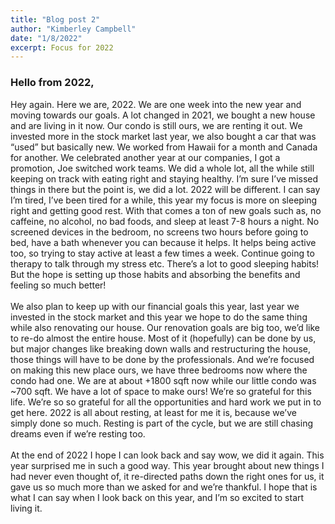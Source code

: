 ```yaml
---
title: "Blog post 2"
author: "Kimberley Campbell"
date: "1/8/2022"
excerpt: Focus for 2022
---
```


### Hello from 2022, 

Hey again. Here we are, 2022. We are one week into the new year and moving towards our goals. A lot changed in 2021, we bought a new house and are living in it now. Our condo is still ours, we are renting it out. We invested more in the stock market last year, we also bought a car that was "used" but basically new. We worked from Hawaii for a month and Canada for another. We celebrated another year at our companies, I got a promotion, Joe switched work teams. We did a whole lot, all the while still keeping on track with eating right and staying healthy. I'm sure I've missed things in there but the point is, we did a lot. 2022 will be different. I can say I'm tired, I've been tired for a while, this year my focus is more on sleeping right and getting good rest. With that comes a ton of new goals such as, no caffeine, no alcohol, no bad foods, and sleep at least 7-8 hours a night. No screened devices in the bedroom, no screens two hours before going to bed, have a bath whenever you can because it helps. It helps being active too, so trying to stay active at least a few times a week. Continue going to therapy to talk through my stress etc. There's a lot to good sleeping habits! But the hope is setting up those habits and absorbing the benefits and feeling so much better! 
<br>
<br>
We also plan to keep up with our financial goals this year, last year we invested in the stock market and this year we hope to do the same thing while also renovating our house. Our renovation goals are big too, we'd like to re-do almost the entire house. Most of it (hopefully) can be done by us, but major changes like breaking down walls and restructuring the house, those things will have to be done by the professionals. And we're focused on making this new place ours, we have three bedrooms now where the condo had one. We are at about +1800 sqft now while our little condo was ~700 sqft. We have a lot of space to make ours! We're so grateful for this life. We're so so grateful for all the opportunities and hard work we put in to get here. 2022 is all about resting, at least for me it is, because we've simply done so much. Resting is part of the cycle, but we are still chasing dreams even if we're resting too. 
<br>
<br>
At the end of 2022 I hope I can look back and say wow, we did it again. This year surprised me in such a good way. This year brought about new things I had never even thought of, it re-directed paths down the right ones for us, it gave us so much more than we asked for and we're thankful. I hope that is what I can say when I look back on this year, and I'm so excited to start living it. 
